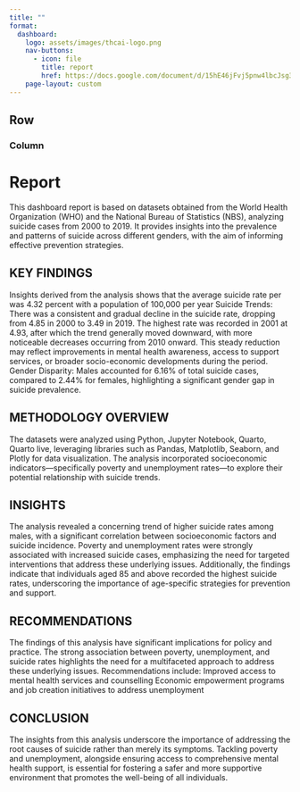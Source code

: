 ```yaml
---
title: ""
format:
  dashboard:
    logo: assets/images/thcai-logo.png
    nav-buttons:
      - icon: file
        title: report
        href: https://docs.google.com/document/d/15hE46jFvj5pnw4lbcJsg3NOOu0spqng-XktD4CuAUO4/edit?usp=sharing
    page-layout: custom
---
```

## Row

### Column {width=80%}

<h1>Report</h1>

This dashboard report is based on datasets obtained from the World Health Organization (WHO) and the National Bureau of Statistics (NBS), analyzing suicide cases from 2000 to 2019. It provides insights into the prevalence and patterns of suicide across different genders, with the aim of informing effective prevention strategies.

<h2>KEY FINDINGS</h2>

Insights derived from the analysis shows that the average suicide rate per was 4.32 percent with a population of 100,000 per year
Suicide Trends: There was a consistent and gradual decline in the suicide rate, dropping from 4.85 in 2000 to 3.49 in 2019. The highest rate was recorded in 2001 at 4.93, after which the trend generally moved downward, with more noticeable decreases occurring from 2010 onward. This steady reduction may reflect improvements in mental health awareness, access to support services, or broader socio-economic developments during the period.
Gender Disparity: Males accounted for 6.16% of total suicide cases, compared to 2.44% for females, highlighting a significant gender gap in suicide prevalence.

<h2>METHODOLOGY OVERVIEW</h2>

The datasets were analyzed using Python, Jupyter Notebook, Quarto, Quarto live, leveraging libraries such as Pandas, Matplotlib, Seaborn, and Plotly for data visualization. The analysis incorporated socioeconomic indicators—specifically poverty and unemployment rates—to explore their potential relationship with suicide trends.

<h2>INSIGHTS</h2>

The analysis revealed a concerning trend of higher suicide rates among males, with a significant correlation between socioeconomic factors and suicide incidence. Poverty and unemployment rates were strongly associated with increased suicide cases, emphasizing the need for targeted interventions that address these underlying issues. Additionally, the findings indicate that individuals aged 85 and above recorded the highest suicide rates, underscoring the importance of age-specific strategies for prevention and support.

<h2>RECOMMENDATIONS</h2>

The findings of this analysis have significant implications for policy and practice. The strong association between poverty, unemployment, and suicide rates highlights the need for a multifaceted approach to address these underlying issues. Recommendations include:
Improved access to mental health services and counselling
Economic empowerment programs and job creation initiatives to address unemployment

<h2>CONCLUSION</h2>

The insights from this analysis underscore the importance of addressing the root causes of suicide rather than merely its symptoms. Tackling poverty and unemployment, alongside ensuring access to comprehensive mental health support, is essential for fostering a safer and more supportive environment that promotes the well-being of all individuals.
